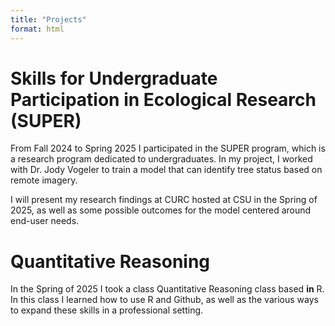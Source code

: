 ```yaml
---
title: "Projects"
format: html
---
```


# Skills for Undergraduate Participation in Ecological Research (SUPER)

From Fall 2024 to Spring 2025 I participated in the SUPER program, which is a research program dedicated to undergraduates. In my project, I worked with Dr. Jody Vogeler to train a model that can identify tree status based on remote imagery.

I will present my research findings at CURC hosted at CSU in the Spring of 2025, as well as some possible outcomes for the model centered around end-user needs.

# Quantitative Reasoning

In the Spring of 2025 I took a class Quantitative Reasoning class based **in** R. In this class I learned how to use R and Github, as well as the various ways to expand these skills in a professional setting.

